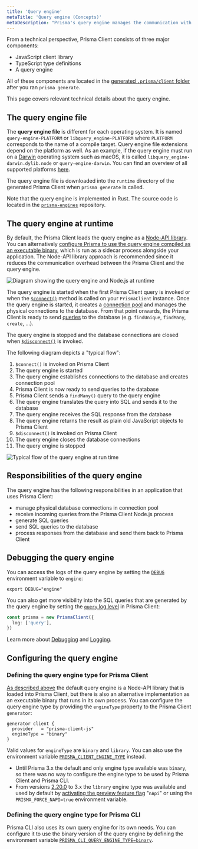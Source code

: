 ```yaml
---
title: 'Query engine'
metaTitle: 'Query engine (Concepts)'
metaDescription: "Prisma's query engine manages the communication with the database when using Prisma Client. Learn how it works on this page."
---
```


<TopBlock>

From a technical perspective, Prisma Client consists of three major components:

- JavaScript client library
- TypeScript type definitions
- A query engine

All of these components are located in the [generated `.prisma/client` folder](/concepts/components/prisma-client/working-with-prismaclient/generating-prisma-client#the-prismaclient-npm-package) after you ran `prisma generate`.

This page covers relevant technical details about the query engine.

</TopBlock>

## The query engine file

The **query engine file** is different for each operating system. It is named `query-engine-PLATFORM` or `libquery_engine-PLATFORM` where `PLATFORM` corresponds to the name of a compile target. Query engine file extensions depend on the platform as well. As an example, if the query engine must run on a [Darwin](<https://en.wikipedia.org/wiki/Darwin_(operating_system)>) operating system such as macOS, it is called `libquery_engine-darwin.dylib.node` or `query-engine-darwin`. You can find an overview of all supported platforms [here](/reference/api-reference/prisma-schema-reference#binarytargets-options).

The query engine file is downloaded into the `runtime` directory of the generated Prisma Client when `prisma generate` is called.

Note that the query engine is implemented in Rust. The source code is located in the [`prisma-engines`](https://github.com/prisma/prisma-engines/) repository.

## The query engine at runtime

By default, the Prisma Client loads the query engine as a [Node-API library](https://nodejs.org/api/n-api.html). You can alternatively [configure Prisma to use the query engine compiled as an executable binary](#configuring-the-query-engine), which is run as a sidecar process alongside your application.
The Node-API library approach is recommended since it reduces the communication overhead between the Prisma Client and the query engine.

![Diagram showing the query engine and Node.js at runtime](https://res.cloudinary.com/prismaio/image/upload/v1628764883/docs/1YmOJpx_ao1wft.png)

The query engine is started when the first Prisma Client query is invoked or when the [`$connect()`](/concepts/components/prisma-client/working-with-prismaclient/connection-management) method is called on your `PrismaClient` instance. Once the query engine is started, it creates a [connection pool](/concepts/components/prisma-client/working-with-prismaclient/connection-pool) and manages the physical connections to the database. From that point onwards, the Prisma Client is ready to send [queries](/concepts/components/prisma-client/crud) to the database (e.g. `findUnique`, `findMany`, `create`, ...).

The query engine is stopped and the database connections are closed when [`$disconnect()`](/concepts/components/prisma-client/working-with-prismaclient/connection-management) is invoked.

The following diagram depicts a "typical flow":

1. `$connect()` is invoked on Prisma Client
1. The query engine is started
1. The query engine establishes connections to the database and creates connection pool
1. Prisma Client is now ready to send queries to the database
1. Prisma Client sends a `findMany()` query to the query engine
1. The query engine translates the query into SQL and sends it to the database
1. The query engine receives the SQL response from the database
1. The query engine returns the result as plain old JavaScript objects to Prisma Client
1. `$disconnect()` is invoked on Prisma Client
1. The query engine closes the database connections
1. The query engine is stopped

![Typical flow of the query engine at run time](https://res.cloudinary.com/prismaio/image/upload/v1628764905/docs/Nwwx5Cv_bq7qgy.png)

## Responsibilities of the query engine

The query engine has the following responsibilities in an application that uses Prisma Client:

- manage physical database connections in connection pool
- receive incoming queries from the Prisma Client Node.js process
- generate SQL queries
- send SQL queries to the database
- process responses from the database and send them back to Prisma Client

## Debugging the query engine

You can access the logs of the query engine by setting the [`DEBUG`](/concepts/components/prisma-client/debugging) environment variable to `engine`:

```terminal
export DEBUG="engine"
```

You can also get more visibility into the SQL queries that are generated by the query engine by setting the [`query` log level](/reference/api-reference/prisma-client-reference#log-levels) in Prisma Client:

```ts
const prisma = new PrismaClient({
  log: ['query'],
})
```

Learn more about [Debugging](/concepts/components/prisma-client/debugging) and [Logging](/concepts/components/prisma-client/working-with-prismaclient/logging).

## Configuring the query engine

### Defining the query engine type for Prisma Client

[As described above](#the-query-engine-at-runtime) the default query engine is a Node-API library that is loaded into Prisma Client, but there is also an alternative implementation as an executable binary that runs in its own process. You can configure the query engine type by providing the `engineType` property to the Prisma Client `generator`:

```prisma
generator client {
  provider   = "prisma-client-js"
  engineType = "binary"
}
```

Valid values for `engineType` are `binary` and `library`. You can also use the environment variable [`PRISMA_CLIENT_ENGINE_TYPE`](/reference/api-reference/environment-variables-reference#prisma_client_engine_type) instead.

<Admonition type="info">

- Until Prisma 3.x the default and only engine type available was `binary`, so there was no way to configure the engine type to be used by Prisma Client and Prisma CLI.
- From versions [2.20.0](https://github.com/prisma/prisma/releases/2.20.0) to 3.x the `library` engine type was available and used by default by [activating the preview feature flag](/concepts/components/preview-features/client-preview-features#enabling-a-prisma-client-preview-feature) "`nApi`" or using the `PRISMA_FORCE_NAPI=true` environment variable.

</Admonition>

### Defining the query engine type for Prisma CLI

Prisma CLI also uses its own query engine for its own needs. You can configure it to use the binary version of the query engine by defining the environment variable [`PRISMA_CLI_QUERY_ENGINE_TYPE=binary`](/reference/api-reference/environment-variables-reference#prisma_cli_query_engine_type).
